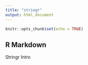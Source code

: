```yaml
---
title: "stringr"
output: html_document
---
```


```r
knitr::opts_chunk$set(echo = TRUE)
```

## R Markdown

Stringr Intro

```r

```

